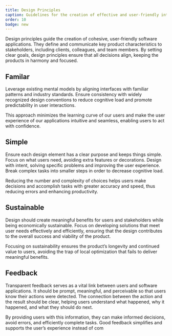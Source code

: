 ```yaml
---
title: Design Principles
caption: Guidelines for the creation of effective and user-friendly interfaces.
order: 10
badge: new
---
```


Design principles guide the creation of cohesive, user-friendly software applications. They define and communicate key product characteristics to stakeholders, including clients, colleagues, and team members. By setting clear goals, design principles ensure that all decisions align, keeping the products in harmony and focused.

## Familar

Leverage existing mental models by aligning interfaces with familiar patterns and industry standards. Ensure consistency with widely recognized design conventions to reduce cognitive load and promote predictability in user interactions.

This approach minimizes the learning curve of our users and make the user experience of our applications intuitive and seamless, enabling users to act with confidence.

## Simple

Ensure each design element has a clear purpose and keeps things simple. Focus on what users need, avoiding extra features or decorations. Design with intent, solving specific problems and improving the user experience. Break complex tasks into smaller steps in order to decrease cognitive load.

Reducing the number and complexity of choices helps users make decisions and accomplish tasks with greater accuracy and speed, thus reducing errors and enhancing productivity.

## Sustainable

Design should create meaningful benefits for users and stakeholders while being economically sustainable. Focus on developing solutions that meet user needs effectively and efficiently, ensuring that the design contributes to the overall success and viability of the product.

Focusing on sustainability ensures the product’s longevity and continued value to users, avoiding the trap of local optimization that fails to deliver meaningful benefits.

## Feedback

Transparent feedback serves as a vital link between users and software applications. It should be prompt, meaningful, and perceivable so that users know their actions were detected. The connection between the action and the result should be clear, helping users understand what happened, why it happened, and what they should do next.

By providing users with this information, they can make informed decisions, avoid errors, and efficiently complete tasks. Good feedback simplifies and supports the user’s experience instead of com
